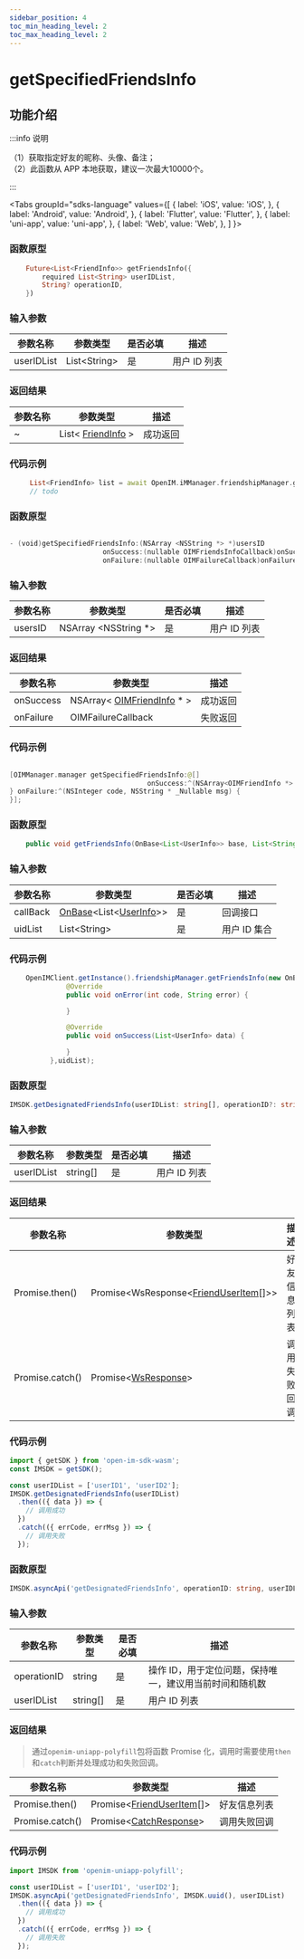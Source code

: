 ```yaml
---
sidebar_position: 4
toc_min_heading_level: 2
toc_max_heading_level: 2
---
```


# getSpecifiedFriendsInfo

## 功能介绍

:::info 说明

（1）获取指定好友的昵称、头像、备注；   
（2）此函数从 APP 本地获取，建议一次最大10000个。

:::

<Tabs
groupId="sdks-language"
values={[
{ label: 'iOS', value: 'iOS', },
{ label: 'Android', value: 'Android', },
{ label: 'Flutter', value: 'Flutter', },
{ label: 'uni-app', value: 'uni-app', },
{ label: 'Web', value: 'Web', },
]
}>

<TabItem value="Flutter">

### 函数原型

```dart showLineNumbers
    Future<List<FriendInfo>> getFriendsInfo({
        required List<String> userIDList,
        String? operationID,
    })
```

### 输入参数

| 参数名称   | 参数类型      | 是否必填 | 描述         |
| ---------- | ------------- | -------- | ------------ |
| userIDList | List<String\> | 是       | 用户 ID 列表 |

### 返回结果

| 参数名称 | 参数类型                                            | 描述     |
| -------- | --------------------------------------------------- | -------- |
| ~        | List< [FriendInfo](docs/sdks/class/friend/friendInfo.mdx) > | 成功返回 |

### 代码示例

```dart showLineNumbers
     List<FriendInfo> list = await OpenIM.iMManager.friendshipManager.getFriendsInfo(userIDList: []);
     // todo
```

</TabItem>

<TabItem value="iOS">

### 函数原型

```swift showLineNumbers

- (void)getSpecifiedFriendsInfo:(NSArray <NSString *> *)usersID
                       onSuccess:(nullable OIMFriendsInfoCallback)onSuccess
                       onFailure:(nullable OIMFailureCallback)onFailure;

```

### 输入参数

| 参数名称 | 参数类型              | 是否必填 | 描述         |
| -------- | --------------------- | -------- | ------------ |
| usersID  | NSArray <NSString \*> | 是       | 用户 ID 列表 |

### 返回结果

| 参数名称  | 参数类型                                                             | 描述     |
| --------- | -------------------------------------------------------------------- | -------- |
| onSuccess | NSArray< [OIMFriendInfo](docs/sdks/class/friend/friendInfo.mdx) \* > | 成功返回 |
| onFailure | OIMFailureCallback                 | 失败返回 |

### 代码示例

```swift showLineNumbers

[OIMManager.manager getSpecifiedFriendsInfo:@[]
                                  onSuccess:^(NSArray<OIMFriendInfo *> * _Nullable userInfos) {
} onFailure:^(NSInteger code, NSString * _Nullable msg) {
}];

```

</TabItem>

<TabItem value="Android">

### 函数原型

```java showLineNumbers
    public void getFriendsInfo(OnBase<List<UserInfo>> base, List<String> uidList)
```

### 输入参数

| 参数名称 | 参数类型                                                                                     | 是否必填 | 描述         |
| -------- | -------------------------------------------------------------------------------------------- | -------- | ------------ |
| callBack | [OnBase](docs/sdks/callback/onBase.mdx)<List<[UserInfo](docs/sdks/class/user/userInfo.mdx)>> | 是       | 回调接口     |
| uidList  | List<String\>                                                                                | 是       | 用户 ID 集合 |


### 代码示例

```java showLineNumbers
    OpenIMClient.getInstance().friendshipManager.getFriendsInfo(new OnBase<List<UserInfo>>() {
              @Override
              public void onError(int code, String error) {

              }

              @Override
              public void onSuccess(List<UserInfo> data) {

              }
          },uidList);
```
</TabItem>

<TabItem value="Web">

### 函数原型

```ts showLineNumbers
IMSDK.getDesignatedFriendsInfo(userIDList: string[], operationID?: string): Promise<WsResponse<FriendUserItem[]>>
```

### 输入参数

| 参数名称   | 参数类型 | 是否必填 | 描述         |
| ---------- | -------- | -------- | ------------ |
| userIDList | string[] | 是       | 用户 ID 列表 |

### 返回结果

| 参数名称        | 参数类型                                                                        | 描述         |
| --------------- | ------------------------------------------------------------------------------- | ------------ |
| Promise.then()  | Promise<WsResponse<[FriendUserItem](docs/sdks/class/friend/friendInfo.mdx)[]>\> | 好友信息列表 |
| Promise.catch() | Promise<[WsResponse](docs/sdks/class/response.mdx)\>                            | 调用失败回调 |

### 代码示例

```js showLineNumbers
import { getSDK } from 'open-im-sdk-wasm';
const IMSDK = getSDK();

const userIDList = ['userID1', 'userID2'];
IMSDK.getDesignatedFriendsInfo(userIDList)
  .then(({ data }) => {
    // 调用成功
  })
  .catch(({ errCode, errMsg }) => {
    // 调用失败
  });
```

</TabItem>

<TabItem value="uni-app">

### 函数原型

```ts showLineNumbers
IMSDK.asyncApi('getDesignatedFriendsInfo', operationID: string, userIDList: string[]): Promise<FriendUserItem[]>
```

### 输入参数

| 参数名称    | 参数类型 | 是否必填 | 描述                                                    |
| ----------- | -------- | -------- | ------------------------------------------------------- |
| operationID | string   | 是       | 操作 ID，用于定位问题，保持唯一，建议用当前时间和随机数 |
| userIDList  | string[] | 是       | 用户 ID 列表                                            |

### 返回结果

> 通过`openim-uniapp-polyfill`包将函数 Promise 化，调用时需要使用`then`和`catch`判断并处理成功和失败回调。

| 参数名称        | 参数类型                                                            | 描述         |
| --------------- | ------------------------------------------------------------------- | ------------ |
| Promise.then()  | Promise<[FriendUserItem](docs/sdks/class/friend/friendInfo.mdx)[]\> | 好友信息列表 |
| Promise.catch() | Promise<[CatchResponse](docs/sdks/class/response.mdx)\>             | 调用失败回调 |

### 代码示例

```js showLineNumbers
import IMSDK from 'openim-uniapp-polyfill';

const userIDList = ['userID1', 'userID2'];
IMSDK.asyncApi('getDesignatedFriendsInfo', IMSDK.uuid(), userIDList)
  .then(({ data }) => {
    // 调用成功
  })
  .catch(({ errCode, errMsg }) => {
    // 调用失败
  });
```

</TabItem>

</Tabs>
